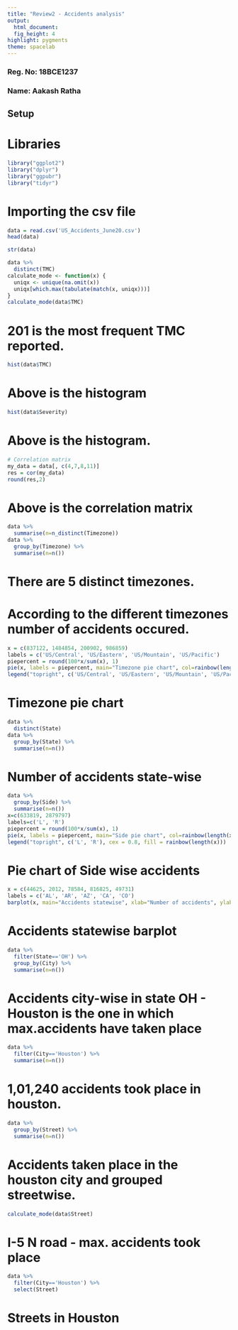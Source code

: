 ---
title: "Review2 - Accidents analysis"
output: 
  html_document: 
  fig_height: 4
highlight: pygments
theme: spacelab
---
### Reg. No: 18BCE1237
  
### Name: Aakash Ratha
  
## Setup
  
# Libraries
  
```{r}
library("ggplot2")
library("dplyr")
library("ggpubr")
library("tidyr")
```

# Importing the csv file

```{r}
data = read.csv('US_Accidents_June20.csv')
head(data)
```

```{r}
str(data)
```


```{r}
data %>%
  distinct(TMC)
calculate_mode <- function(x) {
  uniqx <- unique(na.omit(x))
  uniqx[which.max(tabulate(match(x, uniqx)))]
}
calculate_mode(data$TMC)
```

# 201 is the most frequent TMC reported.

```{r}
hist(data$TMC)
```
# Above is the histogram

```{r}
hist(data$Severity)
```
# Above is the histogram.

```{r}
# Correlation matrix
my_data = data[, c(4,7,8,11)]
res = cor(my_data)
round(res,2)
```
# Above is the correlation matrix

```{r}
data %>%
  summarise(n=n_distinct(Timezone))
data %>%
  group_by(Timezone) %>%
  summarise(n=n())
```

# There are 5 distinct timezones.
# According to the different timezones number of accidents occured.

```{r}
x = c(837122, 1484854, 200902, 986859)
labels = c('US/Central', 'US/Eastern', 'US/Mountain', 'US/Pacific')
piepercent = round(100*x/sum(x), 1)
pie(x, labels = piepercent, main="Timezone pie chart", col=rainbow(length(x)))
legend("topright", c('US/Central', 'US/Eastern', 'US/Mountain', 'US/Pacific'), cex = 0.8, fill = rainbow(length(x)))
```

# Timezone pie chart

```{r}
data %>%
  distinct(State)
data %>%
  group_by(State) %>%
  summarise(n=n())
```
# Number of accidents state-wise

```{r}
data %>%
  group_by(Side) %>%
  summarise(n=n())
x=c(633819, 2879797)
labels=c('L', 'R')
piepercent = round(100*x/sum(x), 1)
pie(x, labels = piepercent, main="Side pie chart", col=rainbow(length(x)))
legend("topright", c('L', 'R'), cex = 0.8, fill = rainbow(length(x)))
```

# Pie chart of Side wise accidents

```{r}
x = c(44625, 2012, 78584, 816825, 49731)
labels = c('AL', 'AR', 'AZ', 'CA', 'CO')
barplot(x, main="Accidents statewise", xlab="Number of accidents", ylab = "States", names.arg = labels, col="darkred", horiz = TRUE)
```

# Accidents statewise barplot

```{r}
data %>%
  filter(State=='OH') %>%
  group_by(City) %>%
  summarise(n=n())
```

# Accidents city-wise in state OH - Houston is the one in which max.accidents have taken place

```{r}
data %>%
  filter(City=='Houston') %>%
  summarise(n=n())
```

# 1,01,240 accidents took place in houston.

```{r}
data %>%
  group_by(Street) %>%
  summarise(n=n())
```

# Accidents taken place in the houston city and grouped streetwise.

```{r}
calculate_mode(data$Street)
```

# I-5 N road - max. accidents took place

```{r}
data %>%
  filter(City=='Houston') %>%
  select(Street)
```

# Streets in Houston

```{r}

```

#

```{r}

```



